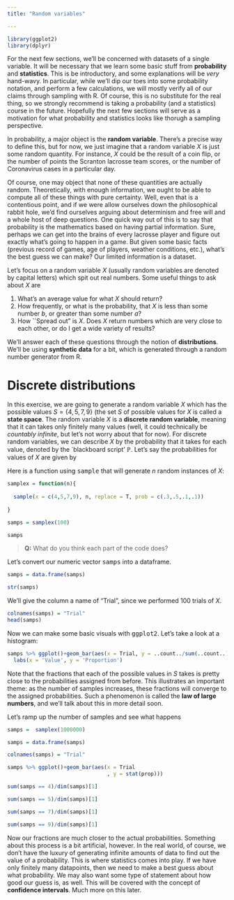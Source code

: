 ```yaml
---
title: "Random variables"

---
```









```r
library(ggplot2)
library(dplyr)
```




For the next few sections, we'll be concerned with datasets of a single variable. It will be necessary that we learn some basic stuff from __probability__ and
__statistics__.  This is be introductory, and some explanations will be  _very_
hand-wavy.  In particular, while we'll dip our toes into some probability notation, and perform a few calculations, we will mostly verify all of our claims through sampling with R.  Of course, this is no substitute for the real thing, so we strongly recommend is taking a probability (and a statistics) course in the future.  Hopefully the next few sections will serve as a motivation for what probability and statistics looks like thorugh a sampling perspective.


In probability, a major object is the __random variable__.  There's
a precise way to define this, but for now, we just imagine that a random
variable $X$ is just some random quantity.  For instance, $X$ could be the
result of a coin flip, or the number of points the Scranton lacrosse team
scores, or the number of Coronavirus cases in a particular day.

Of course, one may object that none of these quantities are actually random.  Theoretically, with enough information, we ought to be able to compute all of these things with pure certainty.  Well, even that is a contentious point, and if we were allow ourselves down the philosophical rabbit hole, we'd find ourselves arguing about determinism and free will and a whole host of deep questions.  One quick way out of this is to say that probability is the mathematics based on having partial information.  Sure, perhaps we can get into the brains of every lacrosse player and figure out exactly what's going to happen in a game.  But given some basic facts (previous record of games, age of players, weather conditions, etc.), what's the best guess we can make?  Our limited information is \textit{precisely} a dataset.

Let's focus on a random variable $X$ (usually random variables are denoted by capital letters) which spit out real numbers.  Some useful things to ask about $X$ are

1. What's an average value for what $X$ should return?
2. How frequently, or what is the probability, that $X$ is less than some
number $b$, or greater than some number $a$?
3. How ``Spread out" is $X$.  Does $X$ return numbers which are very close
to each other, or do I get a wide variety of results?


We'll answer each of these questions through the notion of __distributions__.
 We'll be using __synthetic data__ for a bit, which is generated through
a random number generator from R.  

# Discrete distributions

In this exercise, we are going to generate a random variable $X$ which has
the possible values $S = \{4,5,7,9\}$ (the set $S$ of possible values for
$X$ is called a __state space__.  The random variable $X$ is a __discrete random variable__, meaning that it can takes only finitely many values (well, it could technically be _countably infinite_, but let's not worry about that for now).  For discrete random variables, we can describe $X$ by the probability that it takes for each value, denoted by the `blackboard script' $\mathbb P$.  Let's say the probabilities for values of $X$ are given by 

\begin{equation}
\mathbb P(X = 4) = .3, \quad \mathbb P(X = 5) = .5, \quad \mathbb P(X = 7)
= .1, \quad \mathbb P(X = 9) = .1,
\end{equation}

Here is a function using <TT>sample</TT> that will generate $n$ random instances
of $X$:


```r

samplex = function(n){
  
  sample(x = c(4,5,7,9), n, replace = T, prob = c(.3,.5,.1,.1))
  
}

samps = samplex(100)

samps

```

> __Q:__ What do you think each part of the code does?


Let's convert our numeric vector <TT>samps</TT> into a dataframe.


```r

samps = data.frame(samps)

str(samps)
```

We'll give the column a name of "Trial", since we performed 100 trials of $X$.


```r

colnames(samps) = "Trial"
head(samps)
```



Now we can make some basic visuals with <TT>ggplot2</TT>.  Let's take a look at a histogram:

```r

samps %>% ggplot()+geom_bar(aes(x = Trial, y = ..count../sum(..count..))) +
  labs(x = 'Value', y = 'Proportion')

```

Note that the fractions that each of the possible values in $S$ takes is pretty close to the probabilities assigned from before.  This illustrates an important theme: as the number of samples increases, these fractions will converge to the assigned probabilities.  Such a phenomenon is called the __law of large numbers__, and we'll talk about this in more detail soon.

Let's ramp up the number of samples and see what happens



```r

samps =  samplex(1000000)

samps = data.frame(samps)

colnames(samps) = "Trial"

samps %>% ggplot()+geom_bar(aes(x = Trial
                                , y = stat(prop)))

sum(samps == 4)/dim(samps)[1]

sum(samps == 5)/dim(samps)[1]

sum(samps == 7)/dim(samps)[1]

sum(samps == 9)/dim(samps)[1]

```


Now our fractions are much closer to the actual probabilities.  Something about this process is a bit artificial, however. In the real world, of course, we don't have the luxury of generating infinite
amounts of data to find out the value of  a probability.  This is where statistics comes into play.  If we have only finitely many datapoints, then we need to make a best guess about what probability.  We may also want some type of statement about how good our guess is, as well. This will be covered with the concept of __confidence intervals__.   Much more on this later.




